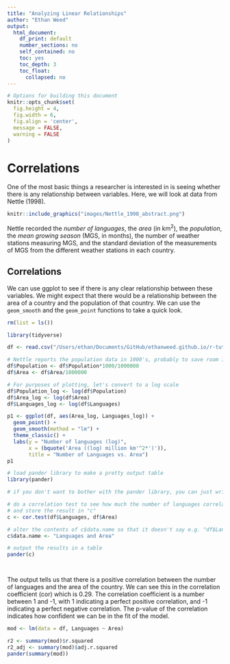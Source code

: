 ```yaml
---
title: "Analyzing Linear Relationships"
author: "Ethan Weed"
output: 
  html_document:
    df_print: default
    number_sections: no
    self_contained: no
    toc: yes
    toc_depth: 3
    toc_float:
      collapsed: no
---
```


<!-- From https://stackoverflow.com/a/37839683/1297830 -->
<link rel="stylesheet" type="text/css" href="hideOutput.css">
<script src="hideOutput.js"></script>

```r
# Options for building this document
knitr::opts_chunk$set(
  fig.height = 4,
  fig.width = 6,
  fig.align = 'center',
  message = FALSE,
  warning = FALSE
)
```

# Correlations


One of the most basic things a researcher is interested in is seeing whether there is any relationship between variables. Here, we will look at data from Nettle (1998).

```r
knitr::include_graphics("images/Nettle_1998_abstract.png")
```



Nettle recorded the *number of languages*, the *area* (in km<sup>2</sup>), the *population*, the *mean growing season* (MGS, in months), the number of weather stations measuring MGS, and the standard deviation of the measurements of MGS from the different weather stations in each country.

## Correlations
We can use ggplot to see if there is any clear relationship between these variables. We might expect that there would be a relationship between the area of a country and the population of that country. We can use the ``geom_smooth`` and the ``geom_point`` functions to take a quick look.



<div class="fold s">
```r
rm(list = ls())

library(tidyverse)

df <- read.csv("/Users/ethan/Documents/GitHub/ethanweed.github.io/r-tutorials/data/nettle_1998.csv", sep = ";")

# Nettle reports the population data in 1000's, probably to save room in the data table, but that is an unusual number to think about population in, so let's convert to millions. While we're at it, let's convert km2 to millions, so that the number doesn't appear in scientific notation on the x-axis
df$Population <- df$Population*1000/1000000
df$Area <- df$Area/1000000

# For purposes of plotting, let's convert to a log scale
df$Population_log <- log(df$Population)
df$Area_log <- log(df$Area)
df$Languages_log <- log(df$Languages)

p1 <- ggplot(df, aes(Area_log, Languages_log)) + 
  geom_point() +
  geom_smooth(method = "lm") +
  theme_classic() +
  labs(y = "Number of languages (log)",
       x = (bquote('Area ((log) million km'^2*')')),
       title = "Number of Languages vs. Area")
p1
```
</div>




<div class="fold s">
```r
# load pander library to make a pretty output table
library(pander)

# if you don't want to bother with the pander library, you can just write "print(c)" or even just "(c)". Pander just makes the table output look nicer.

# do a correlation test to see how much the number of languages correlates with the area of the country
# and store the result in "c"
c <- cor.test(df$Languages, df$Area)

# alter the contents of c$data.name so that it doesn't say e.g. "df$Languages" in the output table
c$data.name <- "Languages and Area"

# output the results in a table
pander(c)




```
</div>

The output tells us that there is a positive correlation between the number of languages and the area of the country. We can see this in the correlation coefficient (cor) which is 0.29. The correlation coefficient is a number between 1 and -1, with 1 indicating a perfect positive correlation, and -1 indicating a perfect negative correlation. The p-value of the correlation indicates how confident we can be in the fit of the model.

<div class="fold s">
```r
mod <- lm(data = df, Languages ~ Area)

r2 <- summary(mod)$r.squared
r2_adj <- summary(mod)$adj.r.squared
pander(summary(mod))
```
</div>


